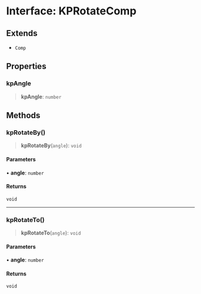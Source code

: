 # Interface: KPRotateComp

## Extends

- `Comp`

## Properties

### kpAngle

> **kpAngle**: `number`

## Methods

### kpRotateBy()

> **kpRotateBy**(`angle`): `void`

#### Parameters

• **angle**: `number`

#### Returns

`void`

***

### kpRotateTo()

> **kpRotateTo**(`angle`): `void`

#### Parameters

• **angle**: `number`

#### Returns

`void`
